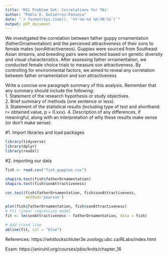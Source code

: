 ```yaml
---
title: 'M11 Problem Set: Correlations for TAs'
author: "Pablo E. Gutiérrez-Fonseca"
date: "`r format(Sys.time(), '%Y-%m-%d %H:%M:%S')`"
output: pdf_document
---
```


We investigated the correlation between father guppy ornamentation (fatherOrnamentation) and the perceived attractiveness of their sons to female mates (sonAttractiveness). Guppies were sourced from Southeast Asian streams, and breeding pairs were selected based on genetic diversity and visual characteristics. After assessing father ornamentation, we conducted female choice trials to measure son attractiveness. By controlling for environmental factors, we aimed to reveal any correlation between father ornamentation and son attractiveness

Write a concise one paragraph summary of this analysis. Remember that any summary should include the following:  
1. Statement of the research hypothesis or study objectives.  
2. Brief summary of methods (one sentence or less).  
3. Statement of the statistical results (including type of test and shorthand: r= obtained value, p = 0.xxx). 
4. Description of any differences, if meaningful, along with an interpretation of why these results make sense (or don't make sense).

#1. Import libraries and load packages
```r
library(tidyverse)
library(dplyr)
library(readxl)
```


#2. importing our data
```r
fish <- read.csv("fish_guppies.csv")
```

```r
shapiro.test(fish$fatherOrnamentation)
shapiro.test(fish$sonAttractiveness)
```

```r
cor.test(fish$fatherOrnamentation, fish$sonAttractiveness,
         method='pearson')
```


```r
plot(fish$fatherOrnamentation, fish$sonAttractiveness)
# Fit linear regression model
fit <- lm(sonAttractiveness ~ fatherOrnamentation, data = fish)

# Add trend line
abline(fit, col = "blue")
```


References:
https://whitlockschluter3e.zoology.ubc.ca/RLabs/index.html

Exam:
https://aniruhil.org/courses/pbio/knits/chapter_16
